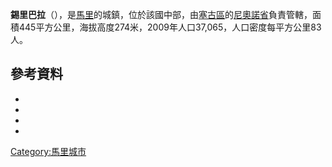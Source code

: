 '''錫里巴拉'''（{{lang-fr|Siribala}}），是[[馬里|馬里]]的城鎮，位於該國中部，由[[塞古區|塞古區]]的[[尼奧諾省|尼奧諾省]]負責管轄，面積445平方公里，海拔高度274米，2009年人口37,065，人口密度每平方公里83人。

==參考資料==
*{{citation | contribution= Common and Fundamental Operational Datasets Registry: Mali | publisher= United Nations Office for the Coordination of Humanitarian Affairs | url= http://cod.humanitarianresponse.info/country-region/mali | deadurl= yes | archiveurl= https://web.archive.org/web/20121214211137/http://cod.humanitarianresponse.info/country-region/Mali | archivedate= 2012-12-14 }}
*{{citation | url=http://instat.gov.ml/documentation/segou.pdf | publisher=République de Mali: Institut National de la Statistique | title=Resultats Provisoires RGPH 2009 (Région de Ségou) | language=fr | accessdate=2015-07-26 | archive-date=2012-09-19 | archive-url=https://www.webcitation.org/6AnaY2J1p?url=http://instat.gov.ml/documentation/Segou.pdf | dead-url=yes }}
*{{citation | title=Communes de la Région de Ségou | publisher=Ministère de l’administration territoriale et des collectivités locales, République du Mali | url=http://www.matcl.gov.ml/pdf/ComRegSegou.pdf | language=fr | deadurl=yes | archiveurl=https://www.webcitation.org/6AnaeXgXv?url=http://www.matcl.gov.ml/pdf/ComRegSegou.pdf | archivedate=2012-09-19 }}
*{{citation | title=Plan de Sécurité Alimentaire Commune Rurale de Siribala 2007-2011 | publisher=Commissariat à la Sécurité Alimentaire, République du Mali, USAID-Mali | year=2007 | url=http://www.aec.msu.edu/fs2/mali_fd_strtgy/plans/segou/niono/psa_siribala.pdf | language=fr | deadurl=yes | archiveurl=https://web.archive.org/web/20120814091319/http://www.aec.msu.edu/fs2/mali_fd_strtgy/plans/segou/niono/psa_siribala.pdf | archivedate=2012年8月14日 | df= }}

{{Coord|14|2|31|N|6|3|42|W|display=title}}

{{塞古區}}

[[Category:馬里城市|Category:馬里城市]]


{{Mali-geo-stub}}